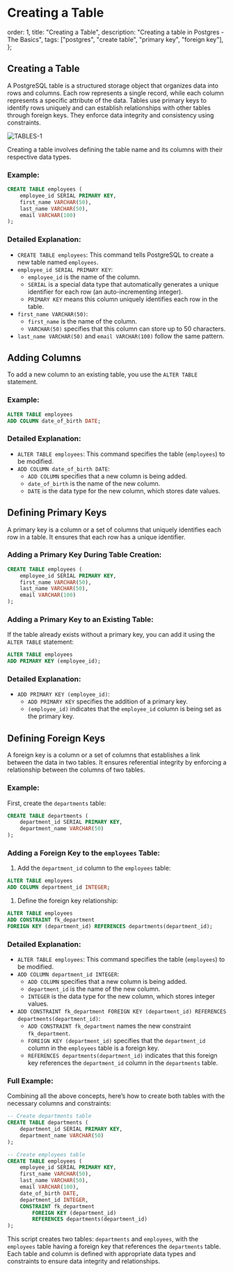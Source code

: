 # Creating a Table

  order: 1,
  title: "Creating a Table",
  description: "Creating a table in Postgres - The Basics",
  tags: ["postgres", "create table", "primary key", "foreign key"],
};

## Creating a Table

A PostgreSQL table is a structured storage object that organizes data into rows and columns. Each row represents a single record, while each column represents a specific attribute of the data. Tables use primary keys to identify rows uniquely and can establish relationships with other tables through foreign keys. They enforce data integrity and consistency using constraints.

![TABLES-1](/docs/tables.png)

Creating a table involves defining the table name and its columns with their respective data types.

### Example:

```sql
CREATE TABLE employees (
    employee_id SERIAL PRIMARY KEY,
    first_name VARCHAR(50),
    last_name VARCHAR(50),
    email VARCHAR(100)
);
```

### Detailed Explanation:

- `CREATE TABLE employees`: This command tells PostgreSQL to create a new table named `employees`.
- `employee_id SERIAL PRIMARY KEY`:
  - `employee_id` is the name of the column.
  - `SERIAL` is a special data type that automatically generates a unique identifier for each row (an auto-incrementing integer).
  - `PRIMARY KEY` means this column uniquely identifies each row in the table.
- `first_name VARCHAR(50)`:
  - `first_name` is the name of the column.
  - `VARCHAR(50)` specifies that this column can store up to 50 characters.
- `last_name VARCHAR(50)` and `email VARCHAR(100)` follow the same pattern.

## Adding Columns

To add a new column to an existing table, you use the `ALTER TABLE` statement.

### Example:

```sql
ALTER TABLE employees
ADD COLUMN date_of_birth DATE;
```

### Detailed Explanation:

- `ALTER TABLE employees`: This command specifies the table (`employees`) to be modified.
- `ADD COLUMN date_of_birth DATE`:
  - `ADD COLUMN` specifies that a new column is being added.
  - `date_of_birth` is the name of the new column.
  - `DATE` is the data type for the new column, which stores date values.

## Defining Primary Keys

A primary key is a column or a set of columns that uniquely identifies each row in a table. It ensures that each row has a unique identifier.

### Adding a Primary Key During Table Creation:

```sql
CREATE TABLE employees (
    employee_id SERIAL PRIMARY KEY,
    first_name VARCHAR(50),
    last_name VARCHAR(50),
    email VARCHAR(100)
);

```

### Adding a Primary Key to an Existing Table:

If the table already exists without a primary key, you can add it using the `ALTER TABLE` statement:

```sql
ALTER TABLE employees
ADD PRIMARY KEY (employee_id);
```

### Detailed Explanation:

- `ADD PRIMARY KEY (employee_id)`:
  - `ADD PRIMARY KEY` specifies the addition of a primary key.
  - `(employee_id)` indicates that the `employee_id` column is being set as the primary key.

## Defining Foreign Keys

A foreign key is a column or a set of columns that establishes a link between the data in two tables. It ensures referential integrity by enforcing a relationship between the columns of two tables.

### Example:

First, create the `departments` table:

```sql
CREATE TABLE departments (
    department_id SERIAL PRIMARY KEY,
    department_name VARCHAR(50)
);
```

### Adding a Foreign Key to the `employees` Table:

1. Add the `department_id` column to the `employees` table:

```sql
ALTER TABLE employees
ADD COLUMN department_id INTEGER;
```

1. Define the foreign key relationship:

```sql
ALTER TABLE employees
ADD CONSTRAINT fk_department
FOREIGN KEY (department_id) REFERENCES departments(department_id);
```

### Detailed Explanation:

- `ALTER TABLE employees`: This command specifies the table (`employees`) to be modified.
- `ADD COLUMN department_id INTEGER`:
  - `ADD COLUMN` specifies that a new column is being added.
  - `department_id` is the name of the new column.
  - `INTEGER` is the data type for the new column, which stores integer values.
- `ADD CONSTRAINT fk_department FOREIGN KEY (department_id) REFERENCES departments(department_id)`:
  - `ADD CONSTRAINT fk_department` names the new constraint `fk_department`.
  - `FOREIGN KEY (department_id)` specifies that the `department_id` column in the `employees` table is a foreign key.
  - `REFERENCES departments(department_id)` indicates that this foreign key references the `department_id` column in the `departments` table.

### Full Example:

Combining all the above concepts, here’s how to create both tables with the necessary columns and constraints:

```sql
-- Create departments table
CREATE TABLE departments (
    department_id SERIAL PRIMARY KEY,
    department_name VARCHAR(50)
);

-- Create employees table
CREATE TABLE employees (
    employee_id SERIAL PRIMARY KEY,
    first_name VARCHAR(50),
    last_name VARCHAR(50),
    email VARCHAR(100),
    date_of_birth DATE,
    department_id INTEGER,
    CONSTRAINT fk_department
        FOREIGN KEY (department_id)
        REFERENCES departments(department_id)
);
```

This script creates two tables: `departments` and `employees`, with the `employees` table having a foreign key that references the `departments` table. Each table and column is defined with appropriate data types and constraints to ensure data integrity and relationships.
